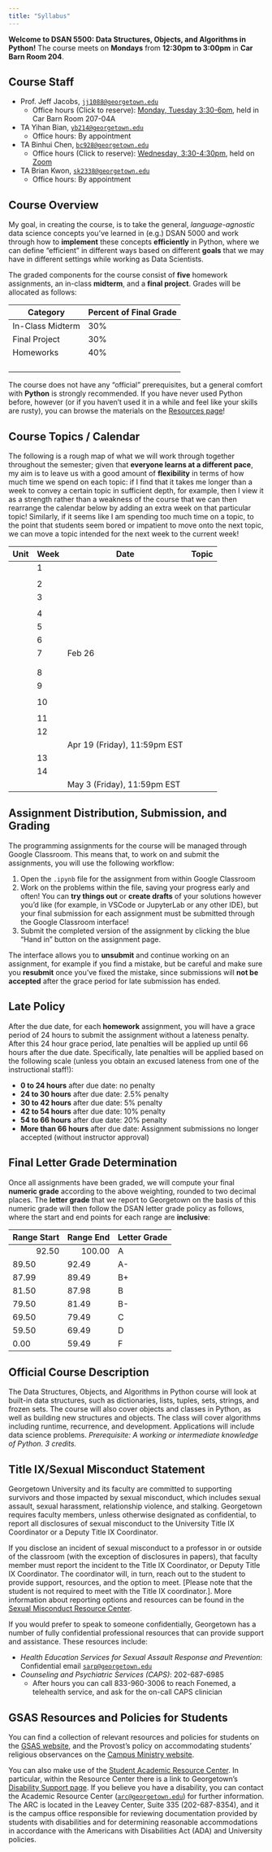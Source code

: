 ```yaml
---
title: "Syllabus"
---
```


**Welcome to DSAN 5500: Data Structures, Objects, and Algorithms in Python!** The course meets on **Mondays** from **12:30pm to 3:00pm** in **Car Barn Room 204**.

## Course Staff

* Prof. Jeff Jacobs, <a href='mailto:jj1088@georgetown.edu' target='_blank'>`jj1088@georgetown.edu`</a>
  * Office hours (Click to reserve): <a href='https://calendar.app.google/ENpvjNxd5WVm6Rvq6' target='_blank'>Monday, Tuesday 3:30-6pm</a>, held in Car Barn Room 207-04A
* TA Yihan Bian, <a href='mailto:yb214@georgetown.edu' target='_blank'>`yb214@georgetown.edu`</a>
  * Office hours: By appointment
* TA Binhui Chen, <a href='mailto:bc928@georgetown.edu' target='_blank'>`bc928@georgetown.edu`</a>
  * Office hours (Click to reserve): <a href='https://calendar.google.com/calendar/u/0/appointments/schedules/AcZssZ3P_99QdWPrD-9BuWqEyJyEQ0nEfBlBiW0Ko7pyzvcEmgaYrd2fEzwa6azxrvl8J1pH2FXuAEG9' target='_blank'>Wednesday, 3:30-4:30pm</a>, held on <a href='https://us04web.zoom.us/j/71554699407?pwd=NutPHXYPFlrj98PPBbnItxf9uMhfEl.1' target='_blank'>Zoom</a>
* TA Brian Kwon, <a href='mailto:sk2338@georgetown.edu' target='_blank'>`sk2338@georgetown.edu`</a>
  * Office hours: By appointment

## Course Overview

My goal, in creating the course, is to take the general, *language-agnostic* data science concepts you've learned in (e.g.) DSAN 5000 and work through how to **implement** these concepts **efficiently** in Python, where we can define "efficient" in different ways based on different **goals** that we may have in different settings while working as Data Scientists.

The graded components for the course consist of **five** homework assignments, an in-class **midterm**, and a **final project**. Grades will be allocated as follows:

```{=html}
<table>
<thead>
<tr>
    <th>Category</th>
    <th>Percent of Final Grade</th>
</tr>
</thead>
<tbody>
<tr>
    <td>In-Class Midterm</td>
    <td>30%</td>
</tr>
<tr>
    <td>Final Project</td>
    <td>30%</td>
</tr>
<tr>
    <td>Homeworks</td>
    <td>40%</td>
</tr>
<tr>
    <td><span data-qmd="<i class='bi bi-arrow-return-right pe-1'></i>**HW1**: {{< var hw1.title >}}"></span></td>
    <td><span data-qmd="<i class='bi bi-arrow-return-right pe-1'></i>10%"></span></td>
</tr>
<tr>
    <td><span data-qmd="<i class='bi bi-arrow-return-right pe-1'></i>**HW2**: {{< var hw2.title >}}"></span></td>
    <td><span data-qmd="<i class='bi bi-arrow-return-right pe-1'></i>10%"></span></td>
</tr>
<tr>
    <td><span data-qmd="<i class='bi bi-arrow-return-right pe-1'></i>**HW3**: {{< var hw3.title >}}"></span></td>
    <td><span data-qmd="<i class='bi bi-arrow-return-right pe-1'></i>10%"></span></td>
</tr>
<tr>
    <td><span data-qmd="<i class='bi bi-arrow-return-right pe-1'></i>**HW4**: {{< var hw4.title >}}"></span></td>
    <td><span data-qmd="<i class='bi bi-arrow-return-right pe-1'></i>10%"></span></td>
</tr>
</tbody>
</table>
```

The course does not have any "official" prerequisites, but a general comfort with **Python** is strongly recommended. If you have never used Python before, however (or if you haven't used it in a while and feel like your skills are rusty), you can browse the materials on the <a href='./resources.html' target='_blank'>Resources page</a>!

## Course Topics / Calendar

The following is a rough map of what we will work through together throughout the semester; given that **everyone learns at a different pace**, my aim is to leave us with a good amount of **flexibility** in terms of how much time we spend on each topic: if I find that it takes me longer than a week to convey a certain topic in sufficient depth, for example, then I view it as a strength rather than a weakness of the course that we can then rearrange the calendar below by adding an extra week on that particular topic! Similarly, if it seems like I am spending too much time on a topic, to the point that students seem bored or impatient to move onto the next topic, we can move a topic intended for the next week to the current week!

```{=html}
<table class='sticky-table'>
<thead>
<tr class='sticky-head'>
    <th>Unit</th>
    <th>Week</th>
    <th>Date</th>
    <th>Topic</th>
</tr>
</thead>
<tbody>
<tr>
    <td><span data-qmd="**Unit 1**: {{< var hw1.title >}}"></span></td>
    <td>1</td>
    <td><span data-qmd="{{< var w01.date-md >}} (**Wednesday**)"></span></td>
    <td><a href='./w01/' target='_blank'><span data-qmd="{{< var w01.title >}}"></span></a></td>
</tr>
<tr>
    <td></td>
    <td></td>
    <td><span data-qmd="*Jan 15*"></span></td>
    <td><span data-qmd="*No Class (Martin Luther King, Jr. Day)*"></span></td>
</tr>
<tr>
    <td></td>
    <td>2</td>
    <td><span data-qmd="{{< var w02.date-md >}}"></span></td>
    <td><a href='./w02/' target='_blank'><span data-qmd="{{< var w02.title >}}"></span></a></td>
</tr>
<tr>
    <td></td>
    <td>3</td>
    <td><span data-qmd="{{< var w03.date-md >}}"></span></td>
    <td><a href='./w03/' target='_blank'><span data-qmd="{{< var w03.title >}}"></span></a></td>
</tr>
<tr>
    <td></td>
    <td></td>
    <td><span data-qmd="{{< var hw1.date-md >}}"></span></td>
    <td><span data-qmd="**HW1 (Python Fundamentals) Due**"></span></td>
</tr>

<!-- Data structures -->

<tr class='new-unit'>
    <td><span data-qmd="**Unit 2**: {{< var hw2.title >}}"></span></td>
    <td>4</td>
    <td><span data-qmd="{{< var w04.date-md >}}"></span></td>
    <td><a href='./w04/' target='_blank'><span data-qmd="{{< var w04.title >}}"></span></a></td>
</tr>
<tr>
    <td></td>
    <td>5</td>
    <td><span data-qmd="{{< var w05.date-md >}}"></span></td>
    <td><a href='./w05/' target='_blank'><span data-qmd="{{< var w05.title >}}"></span></a></td>
</tr>
<tr>
    <td></td>
    <td>6</td>
    <td><span data-qmd="{{< var w06.date-md >}} (**Tuesday**)"></span></td>
    <td><a href='./w06' target='_blank'><span data-qmd="{{< var w06.title >}}"></span></a></td>
</tr>

<!-- Midterm -->

<tr class='new-unit'>
    <td><span data-qmd="**Midterm**"></span></td>
    <td>7</td>
    <td>Feb 26</td>
    <td><span data-qmd="**In-Class Midterm**"></span></td>
</tr>
<tr>
    <td></td>
    <td></td>
    <td><span data-qmd="{{< var hw2.date-md >}}"></span></td>
    <td><span data-qmd="**HW2 ({{< var hw2.title >}}) Due**"></span></td>
</tr>
<tr>
    <td></td>
    <td></td>
    <td><span data-qmd="*Mar 4*"></span></td>
    <td><span data-qmd="*No Class (Spring Break)*"></span></td>
</tr>

<!-- Data-Processing Pipelines -->

<tr class='new-unit'>
    <td><span data-qmd="**Unit 3**: {{< var hw3.title >}}"></span></td>
    <td>8</td>
    <td><span data-qmd="{{< var w08.date-md >}}"></span></td>
    <td><span data-qmd="{{< var w08.title >}}"></span></td>
</tr>

<tr>
    <td></td>
    <td>9</td>
    <td><span data-qmd="{{< var w09.date-md >}}"></span></td>
    <td><span data-qmd="{{< var w09.title >}}"></span></td>
</tr>
<tr>
    <td></td>
    <td></td>
    <td><span data-qmd="{{< var hw3.date-md >}}"></span></td>
    <td><span data-qmd="**HW3 ({{< var hw3.title >}}) Due**"></span></td>
</tr>

<!-- Parallel Computing -->

<tr class='new-unit'>
    <td><span data-qmd="**Unit 4**: {{< var hw4.title >}}"></span></td>
    <td>10</td>
    <td><span data-qmd="{{< var w10.date-md >}}"></span></td>
    <td><span data-qmd="{{< var w10.title >}}"></span></td>
</tr>
<tr>
    <td></td>
    <td></td>
    <td><span data-qmd="*Apr 1*"></span></td>
    <td><span data-qmd="*No Class (Easter Break)*"></span></td>
</tr>
<tr>
    <td></td>
    <td>11</td>
    <td><span data-qmd="{{< var w11.date-md >}}"></span></td>
    <td><span data-qmd="{{< var w11.title >}}"></span></td>
</tr>
<tr>
    <td></td>
    <td>12</td>
    <td><span data-qmd="{{< var w12.date-md >}}"></span></td>
    <td><span data-qmd="{{< var w12.title >}}"></span></td>
</tr>
<tr>
    <td></td>
    <td></td>
    <td>Apr 19 (Friday), 11:59pm EST</td>
    <td><span data-qmd="**HW4 (Parallel Computing) Due**"></span></td>
</tr>

<!-- Advanced Topics and Applications -->

<tr class='new-unit'>
    <td><span data-qmd="**Unit 5**: Advanced Topics and Applications"></span></td>
    <td>13</td>
    <td><span data-qmd="{{< var w13.date-md >}}"></span></td>
    <td><span data-qmd="{{< var w13.title >}}"></span></td>
</tr>
<tr>
    <td></td>
    <td>14</td>
    <td><span data-qmd="{{< var w14.date-md >}}"></span></td>
    <td><span data-qmd="{{< var w14.title >}}"></span></td>
</tr>
<tr>
    <td></td>
    <td></td>
    <td>May 3 (Friday), 11:59pm EST</td>
    <td><span data-qmd="**Final Project Due**"></span></td>
</tr>
</tbody>
</table>
```

## Assignment Distribution, Submission, and Grading

The programming assignments for the course will be managed through Google Classroom. This means that, to work on and submit the assignments, you will use the following workflow:

1. Open the `.ipynb` file for the assignment from within Google Classroom
2. Work on the problems within the file, saving your progress early and often! You can **try things out** or **create drafts** of your solutions however you'd like (for example, in VSCode or JupyterLab or any other IDE), but your final submission for each assignment must be submitted through the Google Classroom interface!
3. Submit the completed version of the assignment by clicking the blue "Hand in" button on the assignment page.

The interface allows you to **unsubmit** and continue working on an assignment, for example if you find a mistake, but be careful and make sure you **resubmit** once you've fixed the mistake, since submissions will **not be accepted** after the grace period for late submission has ended.

## Late Policy

After the due date, for each **homework** assignment, you will have a grace period of 24 hours to submit the assignment without a lateness penalty. After this 24 hour grace period, late penalties will be applied up until 66 hours after the due date. Specifically, late penalties will be applied based on the following scale (unless you obtain an excused lateness from one of the instructional staff!):

* **0 to 24 hours** after due date: no penalty
* **24 to 30 hours** after due date: 2.5% penalty
* **30 to 42 hours** after due date: 5% penalty
* **42 to 54 hours** after due date: 10% penalty
* **54 to 66 hours** after due date: 20% penalty
* **More than 66 hours** after due date: Assignment submissions no longer accepted (without instructor approval)

## Final Letter Grade Determination

Once all assignments have been graded, we will compute your final **numeric grade** according to the above weighting, rounded to two decimal places. The **letter grade** that we report to Georgetown on the basis of this numeric grade will then follow the DSAN letter grade policy as follows, where the start and end points for each range are **inclusive**:

```{=html}
<table>
<thead>
<tr>
    <th align="right">Range Start</th>
    <th align="right">Range End</th>
    <th align="left">Letter Grade</th>
</tr>
</thead>
<tbody>
<tr>
    <td align="right">92.50</td>
    <td align="right">100.00</td>
    <td align="left">A</td>
</tr>
<tr>
    <td>89.50</td>
    <td>92.49</td>
    <td>A-</td>
</tr>
<tr>
    <td>87.99</td>
    <td>89.49</td>
    <td>B+</td>
</tr>
<tr>
    <td>81.50</td>
    <td>87.98</td>
    <td>B</td>
</tr>
<tr>
    <td>79.50</td>
    <td>81.49</td>
    <td>B-</td>
</tr>
<tr>
    <td>69.50</td>
    <td>79.49</td>
    <td>C</td>
</tr>
<tr>
    <td>59.50</td>
    <td>69.49</td>
    <td>D</td>
</tr>
<tr>
    <td>0.00</td>
    <td>59.49</td>
    <td>F</td>
</tr>
</tbody>
</table>
```

## Official Course Description

The Data Structures, Objects, and Algorithms in Python course will look at built-in data structures, such as dictionaries, lists, tuples, sets, strings, and frozen sets. The course will also cover objects and classes in Python, as well as building new structures and objects. The class will cover algorithms including runtime, recurrence, and development. Applications will include data science problems. *Prerequisite: A working or intermediate knowledge of Python. 3 credits.*

## Title IX/Sexual Misconduct Statement

Georgetown University and its faculty are committed to supporting survivors and those impacted by sexual misconduct, which includes sexual assault, sexual harassment, relationship violence, and stalking. Georgetown requires faculty members, unless otherwise designated as confidential, to report all disclosures of sexual misconduct to the University Title IX Coordinator or a Deputy Title IX Coordinator.

If you disclose an incident of sexual misconduct to a professor in or outside of the classroom (with the exception of disclosures in papers), that faculty member must report the incident to the Title IX Coordinator, or Deputy Title IX Coordinator. The coordinator will, in turn, reach out to the student to provide support, resources, and the option to meet. [Please note that the student is not required to meet with the Title IX coordinator.]. More information about reporting options and resources can be found in the <a href='https://sexualassault.georgetown.edu/get-help/resourcecenter/#' target='_blank'>Sexual Misconduct Resource Center</a>.

If you would prefer to speak to someone confidentially, Georgetown has a number of fully confidential professional resources that can provide support and assistance. These resources include:

* *Health Education Services for Sexual Assault Response and Prevention*: Confidential email <a href='mailto:sarp@georgetown.edu' target='_blank'>`sarp@georgetown.edu`</a>
* *Counseling and Psychiatric Services (CAPS)*: 202-687-6985
  * After hours you can call 833-960-3006 to reach Fonemed, a telehealth service, and ask for the on-call CAPS clinician

## GSAS Resources and Policies for Students

You can find a collection of relevant resources and policies for students on the <a href='https://grad.georgetown.edu/academics/current-students/' target='_blank'>GSAS website</a>, and the Provost's policy on accommodating students' religious observances on the <a href='https://campusministry.georgetown.edu/faith-traditions/religious_holy_days/#' target='_blank'>Campus Ministry website</a>.

You can also make use of the <a href='http://academicsupport.georgetown.edu/' target='_blank'>Student Academic Resource Center</a>. In particular, within the Resource Center there is a link to Georgetown's <a href='http://academicsupport.georgetown.edu/disability/' target='_blank'>Disability Support page</a>. If you believe you have a disability, you can contact the Academic Resource Center (<a href='mailto:arc@georgetown.edu' target='_blank'>`arc@georgetown.edu`</a>) for further information. The ARC is located in the Leavey Center, Suite 335 (202-687-8354), and it is the campus office responsible for reviewing documentation provided by students with disabilities and for determining reasonable accommodations in accordance with the Americans with Disabilities Act (ADA) and University policies.
